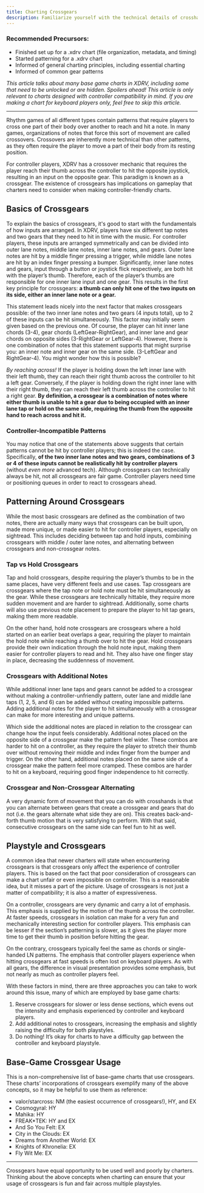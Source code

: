 ```yaml
---
title: Charting Crossgears
description: Familiarize yourself with the technical details of crosshands.
---
```


### Recommended Precursors:

- Finished set up for a .xdrv chart (file organization, metadata, and timing)
- Started patterning for a .xdrv chart
- Informed of general charting principles, including essential charting
- Informed of common gear patterns

*This article talks about many base game charts in XDRV, including some that need to be unlocked or are hidden. Spoilers ahead!
This article is only relevant to charts designed with controller compatibility in mind. If you are making a chart for keyboard players only, feel free to skip this article.*

---
 
Rhythm games of all different types contain patterns that require players to cross one part of their body over another to reach and hit a note. In many games, organizations of notes that force this sort of movement are called crossovers. Crossovers are inherently more technical than other patterns, as they often require the player to move a part of their body from its resting position.

For controller players, XDRV has a crossover mechanic that requires the player reach their thumb across the controller to hit the opposite joystick, resulting in an input on the opposite gear. This paradigm is known as a crossgear. The existence of crossgears has implications on gameplay that charters need to consider when making controller-friendly charts.

## Basics of Crossgears

To explain the basics of crossgears, it's good to start with the fundamentals of how inputs are arranged. In XDRV, players have six different tap notes and two gears that they need to hit in time with the music. For controller players, these inputs are arranged symmetrically and can be divided into outer lane notes, middle lane notes, inner lane notes, and gears. Outer lane notes are hit by a middle finger pressing a trigger, while middle lane notes are hit by an index finger pressing a bumper. Significantly, inner lane notes and gears, input through a button or joystick flick respectively, are both hit with the player’s thumb. Therefore, each of the player’s thumbs are responsible for one inner lane input and one gear. This results in the first key principle for crossgears: **a thumb can only hit one of the two inputs on its side, either an inner lane note or a gear.**

This statement leads nicely into the next factor that makes crossgears possible: of the two inner lane notes and two gears (4 inputs total), up to 2 of these inputs can be hit simultaneously. This factor may initially seem given based on the previous one. Of course, the player can hit inner lane chords (3-4), gear chords (LeftGear-RightGear), and inner lane and gear chords on opposite sides (3-RightGear or LeftGear-4). However, there is one combination of notes that this statement supports that might surprise you: an inner note and inner gear on the same side. (3-LeftGear and RightGear-4). You might wonder how this is possible?

*By reaching across!* If the player is holding down the left inner lane with their left thumb, they can reach their right thumb across the controller to hit a left gear. Conversely, if the player is holding down the right inner lane with their right thumb, they can reach their left thumb across the controller to hit a right gear. **By definition, a crossgear is a combination of notes where either thumb is unable to hit a gear due to being occupied with an inner lane tap or hold on the same side, requiring the thumb from the opposite hand to reach across and hit it.**

### Controller-Incompatible Patterns

You may notice that one of the statements above suggests that certain patterns cannot be hit by controller players; this is indeed the case. Specifically, **of the two inner lane notes and two gears, combinations of 3 or 4 of these inputs cannot be realistically hit by controller players** (without *even more* advanced tech). Although crossgears can technically always be hit, not all crossgears are fair game. Controller players need time or positioning queues in order to react to crossgears ahead.

## Patterning Around Crossgears

While the most basic crossgears are defined as the combination of two notes, there are actually many ways that crossgears can be built upon, made more unique, or made easier to hit for controller players, especially on sightread. This includes deciding between tap and hold inputs, combining crossgears with middle / outer lane notes, and alternating between crossgears and non-crossgear notes.

### Tap vs Hold Crossgears

Tap and hold crossgears, despite requiring the player’s thumbs to be in the same places, have very different feels and use cases. Tap crossgears are crossgears where the tap note or hold note must be hit simultaneously as the gear. While these crossgears are technically hittable, they require more sudden movement and are harder to sightread. Additionally, some charts will also use previous note placement to prepare the player to hit tap gears, making them more readable.

On the other hand, hold note crossgears are crossgears where a hold started on an earlier beat overlaps a gear, requiring the player to maintain the hold note while reaching a thumb over to hit the gear. Hold crossgears provide their own indication through the hold note input, making them easier for controller players to read and hit. They also have one finger stay in place, decreasing the suddenness of movement.

### Crossgears with Additional Notes

While additional inner lane taps and gears cannot be added to a crossgear without making a controller-unfriendly pattern, outer lane and middle lane taps (1, 2, 5, and 6) can be added without creating impossible patterns. Adding additional notes for the player to hit simultaneously with a crossgear can make for more interesting and unique patterns.

Which side the additional notes are placed in relation to the crossgear can change how the input feels considerably. Additional notes placed on the opposite side of a crossgear make the pattern feel wider. These combos are harder to hit on a controller, as they require the player to stretch their thumb over without removing their middle and index finger from the bumper and trigger. On the other hand, additional notes placed on the same side of a crossgear make the pattern feel more cramped. These combos are harder to hit on a keyboard, requiring good finger independence to hit correctly.

### Crossgear and Non-Crossgear Alternating

A very dynamic form of movement that you can do with crosshands is that you can alternate between gears that create a crossgear and gears that do not (i.e. the gears alternate what side they are on). This creates back-and-forth thumb motion that is very satisfying to perform. With that said, consecutive crossgears on the same side can feel fun to hit as well.

## Playstyle and Crossgears

A common idea that newer charters will state when encountering crossgears is that crossgears only affect the experience of controller players. This is based on the fact that poor consideration of crossgears can make a chart unfair or even impossible on controller. This is a reasonable idea, but it misses a part of the picture. Usage of crossgears is not just a matter of compatibility; it is also a matter of expressiveness.

On a controller, crossgears are very dynamic and carry a lot of emphasis. This emphasis is supplied by the motion of the thumb across the controller. At faster speeds, crossgears in isolation can make for a very fun and mechanically interesting section for controller players. This emphasis can be lesser if the section’s patterning is slower, as it gives the player more time  to get their thumb in position before hitting the gear.

On the contrary, crossgears typically feel the same as chords or single-handed LN patterns. The emphasis that controller players experience when hitting crossgears at fast speeds is often lost on keyboard players. As with all gears, the difference in visual presentation provides some emphasis, but not nearly as much as controller players feel.

With these factors in mind, there are three approaches you can take to work around this issue, many of which are employed by base game charts:

1. Reserve crossgears for slower or less dense sections, which evens out the intensity and emphasis experienced by controller and keyboard players.
2. Add additional notes to crossgears, increasing the emphasis and slightly raising the difficulty for both playstyles.
3. Do nothing! It’s okay for charts to have a difficulty gap between the controller and keyboard playstyle.

## Base-Game Crossgear Usage

This is a non-comprehensive list of base-game charts that use crossgears. These charts’ incorporations of crossgears exemplify many of the above concepts, so it may be helpful to use them as reference:

- valor/starcross: NM (the easiest occurrence of crossgears!), HY, and EX
- Cosmogyral: HY
- Mahika: HY
- FREAK*TEK: HY and EX
- And So You Felt: EX
- City in the Clouds: EX
- Dreams from Another World: EX
- Knights of Khronelia: EX
- Fly Wit Me: EX

---

Crossgears have equal opportunity to be used well and poorly by charters. Thinking about the above concepts when charting can ensure that your usage of crossgears is fun and fair across multiple playstyles.
